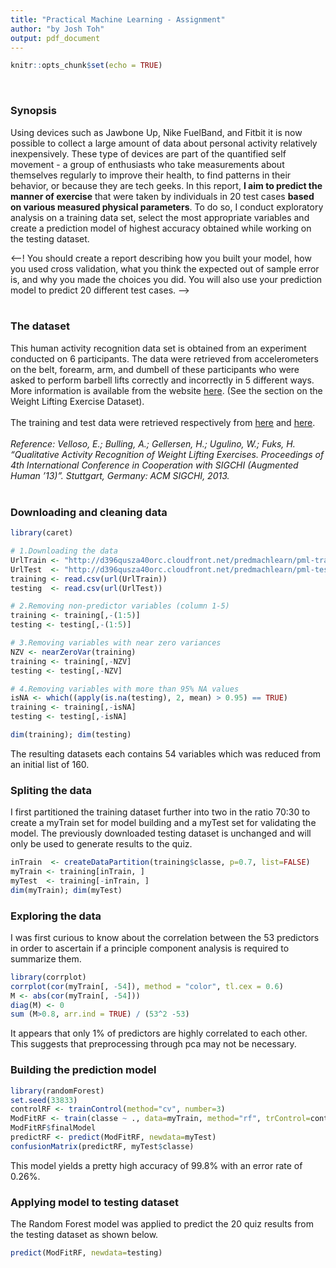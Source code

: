 ```yaml
---
title: "Practical Machine Learning - Assignment"
author: "by Josh Toh"
output: pdf_document
---
```


```r
knitr::opts_chunk$set(echo = TRUE)
```
<br>

### Synopsis

Using devices such as Jawbone Up, Nike FuelBand, and Fitbit it is now possible to collect a large amount of data about personal activity relatively inexpensively. These type of devices are part of the quantified self movement - a group of enthusiasts who take measurements about themselves regularly to improve their health, to find patterns in their behavior, or because they are tech geeks. In this report, **I aim to predict the manner of exercise** that were taken by individuals in 20 test cases **based on various measured physical parameters**. To do so, I conduct exploratory analysis on a training data set, select the most appropriate variables and create a prediction model of highest accuracy obtained while working on the testing dataset.

<--! You should create a report describing how you built your model, how you used cross validation, what you think the expected out of sample error is, and why you made the choices you did. You will also use your prediction model to predict 20 different test cases. -->  
<br>

### The dataset
This human activity recognition data set is obtained from an experiment conducted on 6 participants. The data were retrieved from accelerometers on the belt, forearm, arm, and dumbell of these participants who were asked to perform barbell lifts correctly and incorrectly in 5 different ways. More information is available from the website [here](http://web.archive.org/web/20161224072740/http:/groupware.les.inf.puc-rio.br/har). (See the section on the Weight Lifting Exercise Dataset).  
<br>
The training and test data were retrieved respectively from [here](https://d396qusza40orc.cloudfront.net/predmachlearn/pml-training.csv) and [here](https://d396qusza40orc.cloudfront.net/predmachlearn/pml-testing.csv).  
<br>
*Reference:
Velloso, E.; Bulling, A.; Gellersen, H.; Ugulino, W.; Fuks, H. "Qualitative Activity Recognition of Weight Lifting Exercises. Proceedings of 4th International Conference in Cooperation with SIGCHI (Augmented Human '13)". Stuttgart, Germany: ACM SIGCHI, 2013.*  
<br>

### Downloading and cleaning data
```r
library(caret)

# 1.Downloading the data
UrlTrain <- "http://d396qusza40orc.cloudfront.net/predmachlearn/pml-training.csv"
UrlTest  <- "http://d396qusza40orc.cloudfront.net/predmachlearn/pml-testing.csv"
training <- read.csv(url(UrlTrain))
testing  <- read.csv(url(UrlTest))

# 2.Removing non-predictor variables (column 1-5)
training <- training[,-(1:5)]
testing <- testing[,-(1:5)]

# 3.Removing variables with near zero variances
NZV <- nearZeroVar(training)
training <- training[,-NZV]
testing <- testing[,-NZV]

# 4.Removing variables with more than 95% NA values
isNA <- which((apply(is.na(testing), 2, mean) > 0.95) == TRUE)
training <- training[,-isNA]
testing <- testing[,-isNA]

dim(training); dim(testing)
```
The resulting datasets each contains 54 variables which was reduced from an initial list of 160.

### Spliting the data

I first partitioned the training dataset further into two in the ratio 70:30 to create a myTrain set for model building and a myTest set for validating the model. The previously downloaded testing dataset is unchanged and will only be used to generate results to the quiz.

```r
inTrain  <- createDataPartition(training$classe, p=0.7, list=FALSE)
myTrain <- training[inTrain, ]
myTest  <- training[-inTrain, ]
dim(myTrain); dim(myTest)
```

### Exploring the data

I was first curious to know about the correlation between the 53 predictors in order to ascertain if a principle component analysis is required to summarize them.  
```r
library(corrplot)
corrplot(cor(myTrain[, -54]), method = "color", tl.cex = 0.6)
M <- abs(cor(myTrain[, -54]))
diag(M) <- 0
sum (M>0.8, arr.ind = TRUE) / (53^2 -53)
```
It appears that only 1% of predictors are highly correlated to each other. This suggests that preprocessing through pca may not be necessary.

### Building the prediction model

```r
library(randomForest)
set.seed(33833)
controlRF <- trainControl(method="cv", number=3)
ModFitRF <- train(classe ~ ., data=myTrain, method="rf", trControl=controlRF)
ModFitRF$finalModel
predictRF <- predict(ModFitRF, newdata=myTest)
confusionMatrix(predictRF, myTest$classe)
```
This model yields a pretty high accuracy of 99.8% with an error rate of 0.26%.

### Applying model to testing dataset
The Random Forest model was applied to predict the 20 quiz results from the testing dataset as shown below.
```r
predict(ModFitRF, newdata=testing)
```